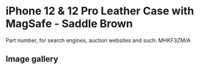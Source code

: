 
# iPhone 12 & 12 Pro Leather Case with MagSafe - Saddle Brown

Part number, for search engines, auction websites and such: MHKF3ZM/A

## Image gallery

<div style={{ width: "768px" }}>
  <GalleryComponent
    images={[
      {
        original: "/everysource/MHKF3.webp",
        thumbnail: "/everypreview/MHKF3.webp",
      },
      {
        original: "/everysource/MHKF3_AV01.webp",
        thumbnail: "/everypreview/MHKF3_AV01.webp",
      },
      {
        original: "/everysource/MHKF3_AV02.webp",
        thumbnail: "/everypreview/MHKF3_AV02.webp",
      },
      {
        original: "/everysource/MHKF3_AV03.webp",
        thumbnail: "/everypreview/MHKF3_AV03.webp",
      },
      {
        original: "/everysource/MHKF3_AV04.webp",
        thumbnail: "/everypreview/MHKF3_AV04.webp",
      },
      {
        original: "/everysource/MHKF3_AV05.webp",
        thumbnail: "/everypreview/MHKF3_AV05.webp",
      },
      {
        original: "/everysource/MHKF3_AV06.webp",
        thumbnail: "/everypreview/MHKF3_AV06.webp",
      },
      {
        original: "/everysource/MHKF3_AV07.webp",
        thumbnail: "/everypreview/MHKF3_AV07.webp",
      },
      {
        original: "/everysource/MHKF3_AV08.webp",
        thumbnail: "/everypreview/MHKF3_AV08.webp",
      },
      {
        original: "/everysource/MHKF3_AV09.webp",
        thumbnail: "/everypreview/MHKF3_AV09.webp",
      },
      {
        original: "/everysource/MHKF3_AV10.webp",
        thumbnail: "/everypreview/MHKF3_AV10.webp",
      }
    ]}
  />
</div>
